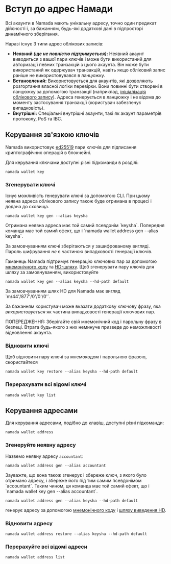 
# Вступ до адрес Намади

Всі акаунти в Namada мають унікальну адресу, точно один предикат дійсності і, за бажанням, будь-які додаткові дані в підпросторі динамічного зберігання.

Наразі існує 3 типи адрес облікових записів:
- **Неявний *(ще не повністю підтримується)*:** Неявний акаунт виводиться з вашої пари ключів і може бути використаний для авторизації певних транзакцій з цього акаунта. Він може бути використаний як одержувач транзакцій, навіть якщо обліковий запис раніше не використовувався в ланцюжку.
- **Встановлений:** Використовується для акаунтів, які дозволяють розгортання власної логіки перевірки. Вони повинні бути створені в ланцюжку за допомогою транзакції (наприклад, [ініціалізація облікового запису](./transparent-accounts/send-and-receive-nam-tokens.mdx#initialize-an-established-account)). Адреса генерується в ланцюжку і не відома до моменту застосування транзакції (користувач забезпечує випадковість).
- **Внутрішні:** Спеціальні внутрішні акаунти, такі як акаунт параметрів протоколу, PoS та IBC.

## Керування зв'язкою ключів

Namada використовує [ed25519](https://en.wikipedia.org/wiki/EdDSA#Ed25519) пари ключів для підписання криптографічних операцій в блокчейні.

Для керування ключами доступні різні підкоманди в розділі:

```shell copy
namada wallet key
```

### Згенерувати ключі

Існує можливість генерувати ключі за допомогою CLI. При цьому неявна адреса облікового запису також буде отримана в процесі і додана до сховища.

```shell copy
namada wallet key gen --alias keysha
```

<Callout type="info">
Отримана неявна адреса має той самий псевдонім `keysha`. Попередня команда має той самий ефект, що і `namada wallet address gen --alias keysha`.
</Callout>

За замовчуванням ключі зберігаються у зашифрованому вигляді.
Пароль шифрування _не_ є частиною випадковості генерації ключів.

Гаманець Namada підтримує генерацію ключових пар за допомогою [мнемонічного коду](https://github.com/bitcoin/bips/blob/master/bip-0039.mediawiki) та [HD-шляху](https://github.com/bitcoin/bips/blob/master/bip-0044.mediawiki).
Щоб згенерувати пару ключів для шляху за замовчуванням, використовуйте
```shell copy
namada wallet key gen --alias keysha --hd-path default
```

<Callout type="info">
За замовчуванням шлях HD для Namada має вигляд `m/44'/877'/0'/0'/0'`.
</Callout>

За бажанням користувач може вказати додаткову ключову фразу, яка _використовується_ як частина випадковості генерації ключових пар.

<Callout type="error" emoji="🚨">
ПОПЕРЕДЖЕННЯ: Зберігайте свій мнемонічний код і парольну фразу в безпеці.
Втрата будь-якого з них неминуче призведе до неможливості відновлення акаунта.
</Callout>

### Відновити ключі

Щоб відновити пару ключі за мнемокодом і парольною фразою, скористайтеся
```shell copy
namada wallet key restore --alias keysha --hd-path default
```

### Перерахувати всі відомі ключі

```shell copy
namada wallet key list
```

## Керування адресами


Для керування адресами, подібно до клавіш, доступні різні підкоманди:

```shell copy
namada wallet address
```

### Згенеруйте неявну адресу

Назвемо неявну адресу `accountant`:
```shell copy
namada wallet address gen --alias accountant
```

<Callout type="info">
Зауважте, що вона також згенерує і збереже ключ, з якого було отримано адресу, і збереже його під тим самим псевдонімом `accountant`. Таким чином, ця команда має той самий ефект, що і `namada wallet key gen --alias accountant`.
</Callout>

```shell copy
namada wallet address gen --alias keysha --hd-path default
```
генерує адресу за допомогою [мнемонічного коду](https://github.com/bitcoin/bips/blob/master/bip-0039.mediawiki) і [шляху виведення HD](https://github.com/bitcoin/bips/blob/master/bip-0044.mediawiki).

### Відновити адресу

```shell copy
namada wallet address restore --alias keysha --hd-path default
```
### Перерахуйте всі відомі адреси

```shell copy
namada wallet address list
```
